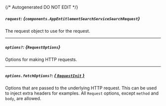 {/* Autogenerated DO NOT EDIT  */}

##### `request`: *{`components.AppEntitlementSearchServiceSearchRequest`}*
The request object to use for the request.

<Collapsible openLabel={Labels.showProperties} closeLabel={Labels.hideProperties}>
  <AppEntitlementSearchServiceSearchRequest />
</Collapsible>

---
##### `options?`: *{`RequestOptions`}*
Options for making HTTP requests.

---
##### `options.fetchOptions?`: [*{ `RequestInit` }*](https://developer.mozilla.org/en-US/docs/Web/API/Request/Request#options)
Options that are passed to the underlying HTTP request. This can be used to inject extra headers for examples. All `Request` options, except `method` and `body`, are allowed.

